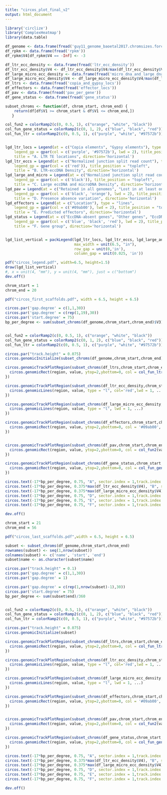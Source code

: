 ```yaml
---
title: "circos_plot_final_v2"
output: html_document
---
```


```r
library('circlize')
library('ComplexHeatmap')
library(data.table)

```

```r
df_genome <- data.frame(fread('guy11_genome_baoetal2017.chromsizes.forcircos'))
df_rpkm <- data.frame(fread('rpkm'))
df_rpkm$V4[df_rpkm$V4 == -Inf] <- -3

df_ltr_ecc_density <- data.frame(fread('ltr_ecc_density'))
df_ltr_ecc_density$V4 <- df_ltr_ecc_density$V4/max(df_ltr_ecc_density$V4)
df_large_micro_ecc_density <- data.frame(fread('micro_dna_and_large_dna_density'))
df_large_micro_ecc_density$V4 <- df_large_micro_ecc_density$V4/max(df_large_micro_ecc_density$V4)
df_ltrs <- data.frame(fread('copia_and_gypsy_locs'))
df_effectors <- data.frame(fread('effector_locs'))
df_pav <- data.frame(fread('pav_per_gene'))
df_gene_status <- data.frame(fread('gene_status'))

```
```r


subset_chroms <- function(df, chrom_start, chrom_end) {
    return(df[df$V1 >= chrom_start & df$V1 <= chrom_end,])
   }


```
 
```r
col_fun2 = colorRamp2(c(0, 0.5, 1), c("orange", "white", "black"))
col_fun_gene_status = colorRamp2(c(0, 1, 2), c("blue", "black", "red"))
col_fun_ltr = colorRamp2(c(0, 0.5, 1), c("purple", "white", "#97572b"))


lgd_ltr_locs = Legend(at = c("Copia elements", "Gypsy elements"), type = "lines", 
    legend_gp = gpar(col = c('purple', '#97572b'), lwd = 2), title_position = "topleft", 
    title = "A. LTR TE locations", direction='horizontal')
lgd_ltr_eccs = Legend(at = c("Normalized junction split read count"), type = "points", 
    legend_gp = gpar(col = c('red')), title_position = "topleft", 
    title = "B. LTR-eccDNA Density", direction='horizontal')
lgd_large_and_micro = Legend(at = c("Normalized junction split read count"), type = "points", 
    legend_gp = gpar(col = c('black')), title_position = "topleft", 
    title = "C. Large eccDNA and microDNA Density", direction='horizontal')
lgd_pav = Legend(at = c("Retained in all genomes", "Lost in at least one genome"), type = "lines", 
    legend_gp = gpar(col = c('black', 'orange'), lwd = 2), title_position = "topleft", 
    title = "D. Presence absence variation", direction='horizontal')
lgd_effectors = Legend(at = c("Location"), type = "lines", 
    legend_gp = gpar(col = c('#09ab00'), lwd = 2), title_position = "topleft", 
    title = "E. Predicted effectors", direction='horizontal')
lgd_status = Legend(at = c("EccDNA-absent genes", "Other genes", "EccDNA-associated genes"), type = "lines", 
    legend_gp = gpar(col = c('blue', 'black', 'red'), lwd = 2), title_position = "topleft", 
    title = "F. Gene group", direction='horizontal')


lgd_list_vertical = packLegend(lgd_ltr_locs, lgd_ltr_eccs, lgd_large_and_micro, lgd_pav, lgd_effectors, lgd_status,direction = "horizontal",
                               max_width = unit(6.5, "in"),
                               row_gap = unit(0,'in'),
                               column_gap = unit(0.025, 'in'))

pdf("circos_legend.pdf", width=6.5, height=1.5)
draw(lgd_list_vertical)
#, x = unit(4, "mm"), y = unit(4, "mm"), just = c("bottom")
dev.off()

```

```r

chrom_start = 1
chrom_end = 20

pdf("circos_first_scaffolds.pdf", width = 6.5, height = 6.5)

circos.par('gap.degree' = c(1,1,30))
circos.par('gap.degree' = c(rep(1,19),30))
circos.par('start.degree' = 75)
bp_per_degree <- sum(subset_chroms(df_genome,chrom_start,chrom_end)$V3)/360


col_fun2 = colorRamp2(c(0, 0.5, 1), c("orange", "white", "black"))
col_fun_gene_status = colorRamp2(c(0, 1, 2), c("blue", "black", "red"))
col_fun_ltr = colorRamp2(c(0, 0.5, 1), c("purple", "white", "#97572b"))

circos.par("track.height" = 0.075)
circos.genomicInitialize(subset_chroms(df_genome,chrom_start,chrom_end))

circos.genomicTrackPlotRegion(subset_chroms(df_ltrs,chrom_start,chrom_end), ylim = c(0, 2), bg.border = 0, panel.fun = function(region, value, ...) {
  circos.genomicRect(region, value, ytop=2,ybottom=0, col = col_fun_ltr(value), border = NA)
})

circos.genomicTrackPlotRegion(subset_chroms(df_ltr_ecc_density,chrom_start,chrom_end), ylim = c(min(df_ltr_ecc_density$V4), max(df_ltr_ecc_density$V4)), panel.fun = function(region, value, ...) {
  circos.genomicLines(region, value, type = "l", col='red',lwd = 1, ...)
})

circos.genomicTrackPlotRegion(subset_chroms(df_large_micro_ecc_density,chrom_start,chrom_end), ylim = c(min(df_large_micro_ecc_density$V4), max(df_large_micro_ecc_density$V4)), panel.fun = function(region, value, ...) {
  circos.genomicLines(region, value, type = "l", lwd = 1, ...)
})

circos.genomicTrackPlotRegion(subset_chroms(df_effectors,chrom_start,chrom_end), ylim = c(0, 2), bg.border = 0, panel.fun = function(region, value, ...) {
  circos.genomicRect(region, value, ytop=2,ybottom=0, col = '#09ab00', border = NA)
})


circos.genomicTrackPlotRegion(subset_chroms(df_pav,chrom_start,chrom_end), ylim = c(0, 2), bg.border = 0, panel.fun = function(region, value, ...) {
  circos.genomicRect(region, value, ytop=2,ybottom=0, col = col_fun2(value), border = NA)
})

circos.genomicTrackPlotRegion(subset_chroms(df_gene_status,chrom_start,chrom_end), ylim = c(0, 2), bg.border = 0, panel.fun = function(region, value, ...) {
  circos.genomicRect(region, value, ytop=2,ybottom=0, col = col_fun_gene_status(value), border = NA)
})

circos.text(-17*bp_per_degree, 0.75, "A", sector.index = 1,track.index = 2)
circos.text(-17*bp_per_degree, 0.375*max(df_ltr_ecc_density$V4), "B", sector.index = 1,track.index = 3)
circos.text(-17*bp_per_degree, 0.375*max(df_large_micro_ecc_density$V4), "C", sector.index = 1,track.index = 4)
circos.text(-17*bp_per_degree, 0.75, "D", sector.index = 1,track.index = 5)
circos.text(-17*bp_per_degree, 0.75, "E", sector.index = 1,track.index = 6)
circos.text(-17*bp_per_degree, 0.75, "F", sector.index = 1,track.index = 7)

dev.off()
```

```r
chrom_start = 21
chrom_end = 56

pdf("circos_last_scaffolds.pdf",width = 6.5, height = 6.5)

subset <- subset_chroms(df_genome,chrom_start,chrom_end)
rownames(subset) <- seq(1,nrow(subset))
colnames(subset) <- c('name', 'start', 'end')
subset$name <- as.character(subset$name)

circos.par("track.height" = 0.1)
circos.par('gap.degree' = c(1,1,30))
circos.par('gap.degree' = 1)

circos.par('gap.degree' = c(rep(1,nrow(subset)-1),30))
circos.par('start.degree' = 75)
bp_per_degree <- sum(subset$end)/360


col_fun2 = colorRamp2(c(0, 0.5, 1), c("orange", "white", "black"))
col_fun_gene_status = colorRamp2(c(0, 1, 2), c("blue", "black", "red"))
col_fun_ltr = colorRamp2(c(0, 0.5, 1), c("purple", "white", "#97572b"))

circos.par("track.height" = 0.075)
circos.genomicInitialize(subset)

circos.genomicTrackPlotRegion(subset_chroms(df_ltrs,chrom_start,chrom_end), ylim = c(0, 2), bg.border = 0, panel.fun = function(region, value, ...) {
  circos.genomicRect(region, value, ytop=2,ybottom=0, col = col_fun_ltr(value), border = NA)
})

circos.genomicTrackPlotRegion(subset_chroms(df_ltr_ecc_density,chrom_start,chrom_end), ylim = c(min(df_ltr_ecc_density$V4), max(df_ltr_ecc_density$V4)), panel.fun = function(region, value, ...) {
  circos.genomicLines(region, value, type = "l", col='red',lwd = 1, ...)
})

circos.genomicTrackPlotRegion(subset_chroms(df_large_micro_ecc_density,chrom_start,chrom_end), ylim = c(min(df_large_micro_ecc_density$V4), max(df_large_micro_ecc_density$V4)), panel.fun = function(region, value, ...) {
  circos.genomicLines(region, value, type = "l", lwd = 1, ...)
})

circos.genomicTrackPlotRegion(subset_chroms(df_effectors,chrom_start,chrom_end), ylim = c(0, 2), bg.border = 0, panel.fun = function(region, value, ...) {
  circos.genomicRect(region, value, ytop=2,ybottom=0, col = '#09ab00', border = NA)
})


circos.genomicTrackPlotRegion(subset_chroms(df_pav,chrom_start,chrom_end), ylim = c(0, 2), bg.border = 0, panel.fun = function(region, value, ...) {
  circos.genomicRect(region, value, ytop=2,ybottom=0, col = col_fun2(value), border = NA)
})

circos.genomicTrackPlotRegion(subset_chroms(df_gene_status,chrom_start,chrom_end), ylim = c(0, 2), bg.border = 0, panel.fun = function(region, value, ...) {
  circos.genomicRect(region, value, ytop=2,ybottom=0, col = col_fun_gene_status(value), border = NA)
})

circos.text(-17*bp_per_degree, 0.75, "A", sector.index = 1,track.index = 2)
circos.text(-17*bp_per_degree, 0.375*max(df_ltr_ecc_density$V4), "B", sector.index = 1,track.index = 3)
circos.text(-17*bp_per_degree, 0.375*max(df_large_micro_ecc_density$V4), "C", sector.index = 1,track.index = 4)
circos.text(-17*bp_per_degree, 0.75, "D", sector.index = 1,track.index = 5)
circos.text(-17*bp_per_degree, 0.75, "E", sector.index = 1,track.index = 6)
circos.text(-17*bp_per_degree, 0.75, "F", sector.index = 1,track.index = 7)

dev.off()
```
 
 